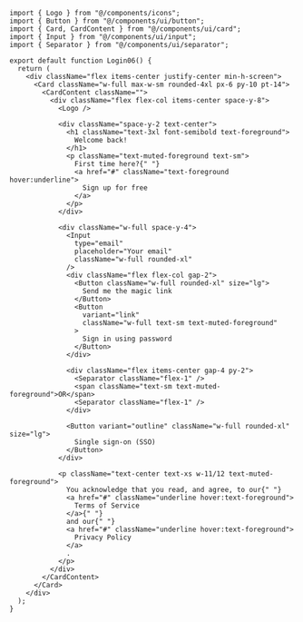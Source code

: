 ````tsx
import { Logo } from "@/components/icons";
import { Button } from "@/components/ui/button";
import { Card, CardContent } from "@/components/ui/card";
import { Input } from "@/components/ui/input";
import { Separator } from "@/components/ui/separator";

export default function Login06() {
  return (
    <div className="flex items-center justify-center min-h-screen">
      <Card className="w-full max-w-sm rounded-4xl px-6 py-10 pt-14">
        <CardContent className="">
          <div className="flex flex-col items-center space-y-8">
            <Logo />

            <div className="space-y-2 text-center">
              <h1 className="text-3xl font-semibold text-foreground">
                Welcome back!
              </h1>
              <p className="text-muted-foreground text-sm">
                First time here?{" "}
                <a href="#" className="text-foreground hover:underline">
                  Sign up for free
                </a>
              </p>
            </div>

            <div className="w-full space-y-4">
              <Input
                type="email"
                placeholder="Your email"
                className="w-full rounded-xl"
              />
              <div className="flex flex-col gap-2">
                <Button className="w-full rounded-xl" size="lg">
                  Send me the magic link
                </Button>
                <Button
                  variant="link"
                  className="w-full text-sm text-muted-foreground"
                >
                  Sign in using password
                </Button>
              </div>

              <div className="flex items-center gap-4 py-2">
                <Separator className="flex-1" />
                <span className="text-sm text-muted-foreground">OR</span>
                <Separator className="flex-1" />
              </div>

              <Button variant="outline" className="w-full rounded-xl" size="lg">
                Single sign-on (SSO)
              </Button>
            </div>

            <p className="text-center text-xs w-11/12 text-muted-foreground">
              You acknowledge that you read, and agree, to our{" "}
              <a href="#" className="underline hover:text-foreground">
                Terms of Service
              </a>{" "}
              and our{" "}
              <a href="#" className="underline hover:text-foreground">
                Privacy Policy
              </a>
              .
            </p>
          </div>
        </CardContent>
      </Card>
    </div>
  );
}
````